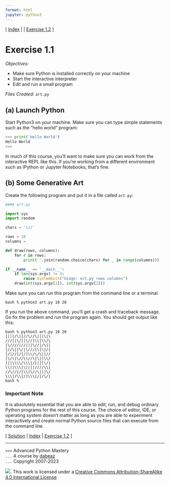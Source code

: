 ```yaml
---
format: html
jupyter: python3
---
```

\[ [Index](index.md) | []() | [Exercise 1.2](ex1_2.md) \]

# Exercise 1.1

*Objectives:*

- Make sure Python is installed correctly on your machine
- Start the interactive interpreter
- Edit and run a small program

*Files Created:* `art.py`

## (a) Launch Python

Start Python3 on your machine.  Make sure you can type simple
statements such as the "hello world" program:

```python
>>> print('Hello World')
Hello World
>>>
```

In much of this course, you'll want to make sure you can work from
the interactive REPL like this.   If you're working from a different
environment such as IPython or Jupyter Notebooks, that's fine.

## (b) Some Generative Art

Create the following program and put it in a file called `art.py`:

```python
#### art.py

import sys
import random

chars = '\|/'

rows = 10
columns =

def draw(rows, columns):
    for r in rows:
        print(''.join(random.choice(chars) for _ in range(columns)))

if __name__ == '__main__':
    if len(sys.argv) != 3:
        raise SystemExit("Usage: art.py rows columns")
    draw(int(sys.argv[1]), int(sys.argv[2]))
```

Make sure you can run this program from the command line or a terminal.

```
bash % python3 art.py 10 20
```

If you run the above command, you'll get a crash and traceback message.
Go fix the problem and run the program again.  You should get output like
this:

```
bash % python3 art.py 10 20
||||/\||//\//\|||\|\
///||\/||\//|\\|\\/\
|\////|//|||\//|/\||
|//\||\/|\///|\|\|/|
|/|//|/|/|\\/\/\||//
|\/\|\//\\//\|\||\\/
|||\\\\/\\\|/||||\/|
\\||\\\|\||||////\\|
//\//|/|\\|\//\|||\/
\\\|/\\|/|\\\|/|/\/|
bash %
```

### Important Note

It is absolutely essential that you are able to edit, run, and debug
ordinary Python programs for the rest of this course.  The choice
of editor, IDE, or operating system doesn't matter as long as you
are able to experiment interactively and create normal Python source
files that can execute from the command line.


\[ [Solution](soln1_1.md) | [Index](index.md) | [Exercise 1.2](ex1_2.md) \]



----
`>>>` Advanced Python Mastery  
`...` A course by [dabeaz](https://www.dabeaz.com)  
`...` Copyright 2007-2023  

![](https://i.creativecommons.org/l/by-sa/4.0/88x31.png). This work is licensed under a [Creative Commons Attribution-ShareAlike 4.0 International License](http://creativecommons.org/licenses/by-sa/4.0/)
